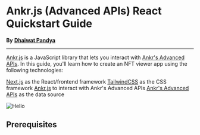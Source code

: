 
# Ankr.js (Advanced APIs) React Quickstart Guide

**By** [**Dhaiwat Pandya**](https://twitter.com/dhaiwat10)
________________

[Ankr.js](https://github.com/ankr-network/ankr.js) is a JavaScript library that lets you interact with [Ankr's Advanced APIs](https://ankr.com/advanced-api). In this guide, you'll learn how to create an NFT viewer app using the following technologies:

[Next.js](https://nextjs.org/) as the React/frontend framework
[TailwindCSS](https://tailwindcss.com/) as the CSS framework
[Ankr.js](https://github.com/ankr-network/ankr.js) to interact with Ankr's Advanced APIs
[Ankr's Advanced APIs](https://ankr.com/advanced-api) as the data source


![Hello](../../../public/learn/Cnaoed4.png)

## Prerequisites

